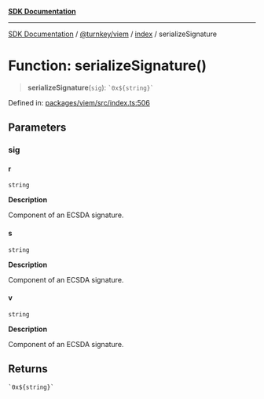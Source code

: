 [**SDK Documentation**](../../../../README.mdx)

***

[SDK Documentation](../../../../packages.mdx) / [@turnkey/viem](../../README.mdx) / [index](../README.mdx) / serializeSignature

# Function: serializeSignature()

> **serializeSignature**(`sig`): `` `0x${string}` ``

Defined in: [packages/viem/src/index.ts:506](https://github.com/tkhq/sdk/blob/fd49bfe86475c8603b3eb385aa101efa36fa32fc/packages/viem/src/index.ts#L506)

## Parameters

### sig

#### r

`string`

**Description**

Component of an ECSDA signature.

#### s

`string`

**Description**

Component of an ECSDA signature.

#### v

`string`

**Description**

Component of an ECSDA signature.

## Returns

`` `0x${string}` ``

